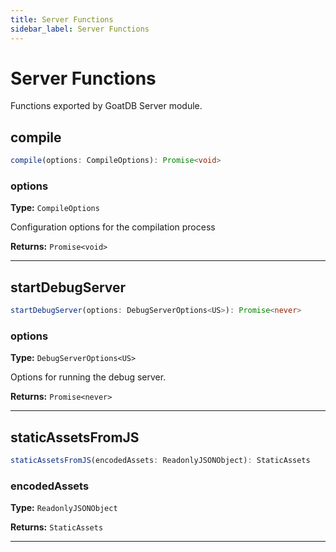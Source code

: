 ```yaml
---
title: Server Functions
sidebar_label: Server Functions
---
```



# Server Functions

Functions exported by GoatDB Server module.

## compile

<Tabs>
  <TabItem value="signature" label="Signature" default>

```typescript
compile(options: CompileOptions): Promise<void>
```

  </TabItem>
  <TabItem value="params" label="Parameters">

### options

**Type:** `CompileOptions`

Configuration options for the compilation process

  </TabItem>
</Tabs>

**Returns:** `Promise<void>`

---

## startDebugServer

<Tabs>
  <TabItem value="signature" label="Signature" default>

```typescript
startDebugServer(options: DebugServerOptions<US>): Promise<never>
```

  </TabItem>
  <TabItem value="params" label="Parameters">

### options

**Type:** `DebugServerOptions<US>`

Options for running the debug server.

  </TabItem>
</Tabs>

**Returns:** `Promise<never>`

---

## staticAssetsFromJS

<Tabs>
  <TabItem value="signature" label="Signature" default>

```typescript
staticAssetsFromJS(encodedAssets: ReadonlyJSONObject): StaticAssets
```

  </TabItem>
  <TabItem value="params" label="Parameters">

### encodedAssets

**Type:** `ReadonlyJSONObject`

  </TabItem>
</Tabs>

**Returns:** `StaticAssets`

---

